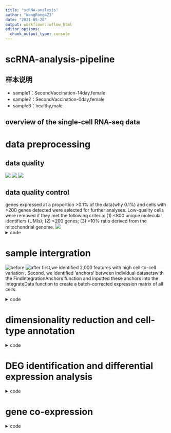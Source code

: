```yaml
---
title: "scRNA-analysis"
author: "WangRong423"
date: "2021-05-28"
output: workflowr::wflow_html
editor_options:
  chunk_output_type: console
---
```


#  scRNA-analysis-pipeline
##  样本说明
* sample1：SecondVaccination-14day,female
* sample2：SecondVaccination-0day,female
* sample3：healthy,male

## overview of the single-cell RNA-seq data

#  data preprocessing
##  data quality
![ ](QC1.png)
![ ](QC2.png)
![ ](QC3.png)

##  data quality control
genes expressed at a proportion >0.1% of the data(why 0.1%) and cells with >200 genes detected were selected for further analyses. 
Low-quality cells were removed if they met the following criteria: 
(1) <800 unique molecular identifiers (UMIs);
(2) <200 genes; 
(3) >10% ratio derived from the mitochondrial genome.
![ ](QC-chart.png)
<details>
  <summary>code</summary>
  <pre><code> 
library(Seurat)
library(cowplot)
library(ggplot2)
library(Matrix)
library(dplyr)
library(umap)
sample1 <- Read10X(data.dir = "/home/caslx/Database/COVID_19_Data/3SampleData_0512/sample1/outs/filtered_feature_bc_matrix/")
dim(sample1$`Gene Expression`)
sample1 <- CreateSeuratObject(counts = sample1$`Gene Expression`,min.cells = 10, min.features = 200, project = "sample1")
dim(sample1)
gene1_1 <- sample1$nFeature_RNA
counts1_1<- sample1$nCount_RNA
summary(gene1_1)
summary(counts1_1)
sample1[["percent.mt"]] <- PercentageFeatureSet(sample1, pattern = "^MT-")
pdf(file="/home/rongwang/results/pipline_results/2021.5.20.pdf")
VlnPlot(sample1, features = c("nFeature_RNA", "nCount_RNA", "percent.mt"), ncol = 3)
sample_1 <- subset(sample1, subset = nFeature_RNA > 200 & nFeature_RNA < 5000 & nCount_RNA > 800 & nCount_RNA < 25000 & percent.mt <10)
gene1_2 <- sample_1$nFeature_RNA
counts1_2<-sample_1T$nCount_RNA
summary(gene1_2)
summary(counts1_2)
saveRDS(sample_1,file="/home/caslx/Database/COVID_19_Data/wr_scRNA/sample_1.rds")

sample2 <- Read10X(data.dir = "/home/caslx/Database/COVID_19_Data/3SampleData_0512/sample2/outs/filtered_feature_bc_matrix/")
dim(sample2$`Gene Expression`)
sample2 <- CreateSeuratObject(counts = sample2$`Gene Expression`, min.cells = 7, min.features = 200,project = "sample2")
dim(sample2)
gene2_1 <- sample2$nFeature_RNA
counts2_1<- sample2$nCount_RNA
summary(gene2_1)
summary(counts2_1)
sample2[["percent.mt"]] <- PercentageFeatureSet(sample2, pattern = "^MT-")
VlnPlot(sample2, features = c("nFeature_RNA", "nCount_RNA", "percent.mt"), ncol = 3)
sample_2 <- subset(sample2, subset = nFeature_RNA > 200 & nFeature_RNA < 5000 & nCount_RNA > 800 & nCount_RNA < 25000 & percent.mt <10)
gene2_2 <- sample_2$nFeature_RNA
counts2_2<-sample_2T$nCount_RNA
summary(gene2_2)
summary(counts2_2)
saveRDS(sample_2,file="/home/caslx/Database/COVID_19_Data/wr_scRNA/sample_2.rds")

sample3 <- Read10X(data.dir = "/home/caslx/Database/COVID_19_Data/3SampleData_0512/sample3/outs/filtered_feature_bc_matrix/",gene.column = 2,cell.column = 1)
dim(sample3$`Gene Expression`)
sample3 <- CreateSeuratObject(counts =  sample3$`Gene Expression, min.cells = 3, min.features = 200,project = "sample3")
dim(sample3)
gene3_1 <- sample3$nFeature_RNA
counts3_1<- sample3$nCount_RNA
summary(gene3_1)
summary(counts3_1)
sample3[["percent.mt"]] <- PercentageFeatureSet(sample3, pattern = "^MT-")
VlnPlot(sample3, features = c("nFeature_RNA", "nCount_RNA", "percent.mt"), ncol = 3)
dev.off ()
sample3_2 <- subset(sample3, subset = nFeature_RNA > 200 & nFeature_RNA < 5000 & nCount_RNA > 800 & nCount_RNA < 25000 & percent.mt <30)
gene3_2 <- sample_3$nFeature_RNA
counts2_2<-sample_3T$nCount_RNA
summary(gene3_2)
summary(counts3_2)
saveRDS(sample_3,file="/home/caslx/Database/COVID_19_Data/wr_scRNA/sample_3.rds")

 </code></pre>
</details>
# sample intergration

![before](merge.png)
![after](batch.removal.png)
first,we identified 2,000 features with high cell-to-cell variation . 
Second, we identified ‘anchors’ between individual datasetswith the FindIntegrationAnchors function and inputted these anchors into the IntegrateData function to create a batch-corrected expression matrix of all cells.

<details>
  <summary>code</summary>
  <pre><code> 
library(Seurat)
library(cowplot)
library(ggplot2)
library(Matrix)
library(dplyr)
library(umap)
mymerg<-merge(x=sample1,y=sample2,sample3)
mymerg <- NormalizeData(mymerg, normalization.method = "LogNormalize", scale.factor = 10000)
mymerg <- FindVariableFeatures(mymerg, selection.method = "vst", nfeatures = 2000)
mymerg <- ScaleData(mymerg,features=VariableFeatures(mymerg)) 
mymerg <- RunPCA(mymerg, features = VariableFeatures(object = mymerg))
mymerg <- FindNeighbors(mymerg, dims = 1:20)
mymerg <- FindClusters(mymerg, resolution = 0.5)
mymerg <- RunUMAP(mymerg, dims = 1:20)
mymerg <- RunTSNE(mymerg, dims = 1:20)
pdf(file="/home/rongwang/results/pipline_results/2021.5.20.umap.pdf")
DimPlot(mymerg, reduction = "umap",label = TRUE,group.by="orig.ident")+ggtitle("merge")
dev.off()

mymerg<-merge(x=sample_1,y=c(sample_2,sample_3))
mymerg
sample.list <- sample.list[c("sample1", "sample2", "sample3")]
for (i in 1:length(sample.list)) {
  sample.list[[i]] <- NormalizeData(sample.list[[i]], verbose = FALSE)
  sample.list[[i]] <- FindVariableFeatures(sample.list[[i]], selection.method = "vst",  nfeatures = 2000, verbose = FALSE)
}
sample123_Anchors <- FindIntegrationAnchors(object.list = list(sample_1, sample_2,sample_3), dims = 1:50)
sample123_integrated <- IntegrateData(anchorset = sample123_Anchors, dims = 1:50)
head(sample123_integrated@meta.data)

DefaultAssay(sample123_integrated) <- "integrated"
   
pdf(file = "/home/rongwang/results/pipline_results/2021.5.23_sample123_integrated_1.pdf")
sample123_integrated <- ScaleData(sample123_integrated, verbose = FALSE)
sample123_integrated <- RunPCA(sample123_integrated, npcs = 50, verbose = FALSE)
ElbowPlot(object =sample123_integrated , ndims = 50)
dev.off ()

pdf(file = "/home/rongwang/results/pipline_results/2021.5.23_sample123_integrated_sample1123_2.pdf")
sample123_integrated <- FindNeighbors(sample123_integrated, reduction = "pca", dims = 1:20)
sample123_integrated <- FindClusters(sample123_integrated, resolution = 0.3)
sample123_integrated <- RunUMAP(sample123_integrated, reduction = "pca", dims = 1:20)
DimPlot(sample123_integrated, reduction = "umap", group.by = "orig.ident")+ggtitle("batch effect removal")
DimPlot(sample123_integrated, reduction = "umap", label = TRUE)
  </code></pre>
</details>

# dimensionality reduction and cell-type annotation
<details>
  <summary>code</summary>
  <pre><code> 
  
  </code></pre>
</details>
# DEG identification and differential expression analysis
<details>
  <summary>code</summary>
  <pre><code> 

</code></pre>
</details>
#   gene co-expression
<details>
  <summary>code</summary>
  <pre><code> 

</code></pre>
</details>